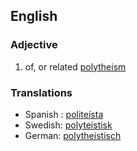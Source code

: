 ==English==
===Adjective===
{{en-ad|polytheistic}}
# of, or related [[polytheism]]

===Translations===
* Spanish : [[politeísta]]
* Swedish: [[polyteistisk]]
* German: [[polytheistisch]]